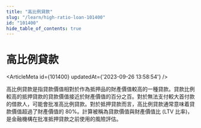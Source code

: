 ```yaml
---
title: "高比例貸款"
slug: "/learn/high-ratio-loan-101400"
id: "101400"
hide_table_of_contents: true
---
```



# 高比例貸款

<ArticleMeta id={101400} updatedAt={'2023-09-26 13:58:54'} />
<div className='border-solid border-b border-t-0 my-4 border-[var(--ifm-color-gray-300)]' />

高比例貸款是指貸款價值相對於作為抵押品的財產價值較高的一種貸款。貸款比例較高的抵押貸款的貸款價值接近於財產價值的百分之百。對於無法支付較大首付款的借款人，可能會批准高比例貸款。對於抵押貸款而言，高比例貸款通常意味着貸款價值超過了財產價值的 80%。計算被稱為貸款價值與財產價值比 (LTV 比率)，是金融機構在批准抵押貸款之前使用的風險評估。
